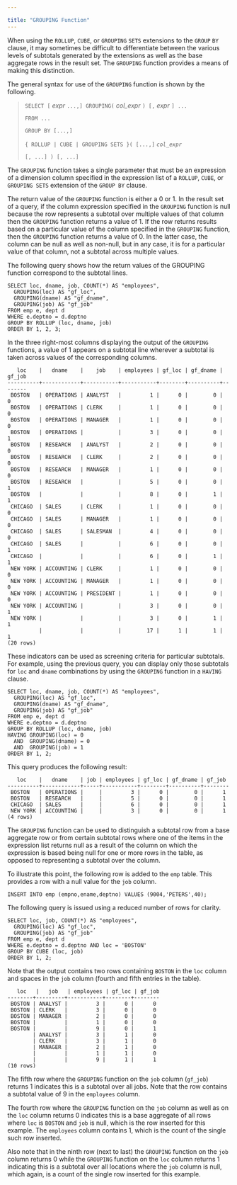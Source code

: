---

title: "GROUPING Function"
---

<div id="grouping_function" class="registered_link"></div>

When using the `ROLLUP`, `CUBE`, or `GROUPING` `SETS` extensions to the `GROUP` `BY` clause, it may sometimes be difficult to differentiate between the various levels of subtotals generated by the extensions as well as the base aggregate rows in the result set. The `GROUPING` function provides a means of making this distinction.

The general syntax for use of the `GROUPING` function is shown by the following.

> `SELECT [` *expr* `...,] GROUPING(` *col_expr* `) [,` *expr* `] ...`
>
> `FROM ...`
>
> `GROUP BY [...,]`
>
>   `{ ROLLUP | CUBE | GROUPING SETS }( [...,]` *`col_expr`*
>
>   `[, ...] ) [, ...]`

The `GROUPING` function takes a single parameter that must be an expression of a dimension column specified in the expression list of a `ROLLUP`, `CUBE`, or `GROUPING SETS` extension of the `GROUP BY` clause.

The return value of the `GROUPING` function is either a 0 or 1. In the result set of a query, if the column expression specified in the `GROUPING` function is null because the row represents a subtotal over multiple values of that column then the `GROUPING` function returns a value of 1. If the row returns results based on a particular value of the column specified in the `GROUPING` function, then the `GROUPING` function returns a value of 0. In the latter case, the column can be null as well as non-null, but in any case, it is for a particular value of that column, not a subtotal across multiple values.

The following query shows how the return values of the GROUPING function correspond to the subtotal lines.

```
SELECT loc, dname, job, COUNT(*) AS "employees",
  GROUPING(loc) AS "gf_loc",
  GROUPING(dname) AS "gf_dname",
  GROUPING(job) AS "gf_job"
FROM emp e, dept d
WHERE e.deptno = d.deptno
GROUP BY ROLLUP (loc, dname, job)
ORDER BY 1, 2, 3;
```

In the three right-most columns displaying the output of the `GROUPING` functions, a value of 1 appears on a subtotal line wherever a subtotal is taken across values of the corresponding columns.

```
   loc    |   dname    |    job    | employees | gf_loc | gf_dname | gf_job
----------+------------+-----------+-----------+--------+----------+--------
 BOSTON   | OPERATIONS | ANALYST   |         1 |      0 |        0 |      0
 BOSTON   | OPERATIONS | CLERK     |         1 |      0 |        0 |      0
 BOSTON   | OPERATIONS | MANAGER   |         1 |      0 |        0 |      0
 BOSTON   | OPERATIONS |           |         3 |      0 |        0 |      1
 BOSTON   | RESEARCH   | ANALYST   |         2 |      0 |        0 |      0
 BOSTON   | RESEARCH   | CLERK     |         2 |      0 |        0 |      0
 BOSTON   | RESEARCH   | MANAGER   |         1 |      0 |        0 |      0
 BOSTON   | RESEARCH   |           |         5 |      0 |        0 |      1
 BOSTON   |            |           |         8 |      0 |        1 |      1
 CHICAGO  | SALES      | CLERK     |         1 |      0 |        0 |      0
 CHICAGO  | SALES      | MANAGER   |         1 |      0 |        0 |      0
 CHICAGO  | SALES      | SALESMAN  |         4 |      0 |        0 |      0
 CHICAGO  | SALES      |           |         6 |      0 |        0 |      1
 CHICAGO  |            |           |         6 |      0 |        1 |      1
 NEW YORK | ACCOUNTING | CLERK     |         1 |      0 |        0 |      0
 NEW YORK | ACCOUNTING | MANAGER   |         1 |      0 |        0 |      0
 NEW YORK | ACCOUNTING | PRESIDENT |         1 |      0 |        0 |      0
 NEW YORK | ACCOUNTING |           |         3 |      0 |        0 |      1
 NEW YORK |            |           |         3 |      0 |        1 |      1
          |            |           |        17 |      1 |        1 |      1
(20 rows)
```

These indicators can be used as screening criteria for particular subtotals. For example, using the previous query, you can display only those subtotals for `loc` and `dname` combinations by using the `GROUPING` function in a `HAVING` clause.

```
SELECT loc, dname, job, COUNT(*) AS "employees",
  GROUPING(loc) AS "gf_loc",
  GROUPING(dname) AS "gf_dname",
  GROUPING(job) AS "gf_job"
FROM emp e, dept d
WHERE e.deptno = d.deptno
GROUP BY ROLLUP (loc, dname, job)
HAVING GROUPING(loc) = 0
  AND  GROUPING(dname) = 0
  AND  GROUPING(job) = 1
ORDER BY 1, 2;
```

This query produces the following result:

```
   loc    |   dname    | job | employees | gf_loc | gf_dname | gf_job
----------+------------+-----+-----------+--------+----------+--------
 BOSTON   | OPERATIONS |     |         3 |      0 |        0 |      1
 BOSTON   | RESEARCH   |     |         5 |      0 |        0 |      1
 CHICAGO  | SALES      |     |         6 |      0 |        0 |      1
 NEW YORK | ACCOUNTING |     |         3 |      0 |        0 |      1
(4 rows)
```

The `GROUPING` function can be used to distinguish a subtotal row from a base aggregate row or from certain subtotal rows where one of the items in the expression list returns null as a result of the column on which the expression is based being null for one or more rows in the table, as opposed to representing a subtotal over the column.

To illustrate this point, the following row is added to the `emp` table. This provides a row with a null value for the `job` column.

```
INSERT INTO emp (empno,ename,deptno) VALUES (9004,'PETERS',40);
```

The following query is issued using a reduced number of rows for clarity.

```
SELECT loc, job, COUNT(*) AS "employees",
  GROUPING(loc) AS "gf_loc",
  GROUPING(job) AS "gf_job"
FROM emp e, dept d
WHERE e.deptno = d.deptno AND loc = 'BOSTON'
GROUP BY CUBE (loc, job)
ORDER BY 1, 2;
```

Note that the output contains two rows containing `BOSTON` in the `loc` column and spaces in the `job` column (fourth and fifth entries in the table).

```
   loc   |   job   | employees | gf_loc | gf_job
--------+---------+-----------+--------+--------
 BOSTON | ANALYST |         3 |      0 |      0
 BOSTON | CLERK   |         3 |      0 |      0
 BOSTON | MANAGER |         2 |      0 |      0
 BOSTON |         |         1 |      0 |      0
 BOSTON |         |         9 |      0 |      1
        | ANALYST |         3 |      1 |      0
        | CLERK   |         3 |      1 |      0
        | MANAGER |         2 |      1 |      0
        |         |         1 |      1 |      0
        |         |         9 |      1 |      1
(10 rows)
```

The fifth row where the `GROUPING` function on the `job` column (`gf_job`) returns 1 indicates this is a subtotal over all jobs. Note that the row contains a subtotal value of 9 in the `employees` column.

The fourth row where the `GROUPING` function on the `job` column as well as on the `loc` column returns 0 indicates this is a base aggregate of all rows where `loc` is `BOSTON` and `job` is null, which is the row inserted for this example. The `employees` column contains 1, which is the count of the single such row inserted.

Also note that in the ninth row (next to last) the `GROUPING` function on the `job` column returns 0 while the `GROUPING` function on the `loc` column returns 1 indicating this is a subtotal over all locations where the `job` column is null, which again, is a count of the single row inserted for this example.